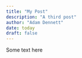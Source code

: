 ```yaml
---
title: "My Post"
description: "A third post"
author: "Adam Dennett"
date: today
draft: false
---
```


Some text here